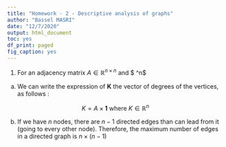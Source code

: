 ```yaml
---
title: "Homework - 2 - Descriptive analysis of graphs"
author: "Bassel MASRI"
date: "12/7/2020"
output: html_document
toc: yes
df_print: paged
fig_caption: yes
---
```


1. For an adjacency matrix $A \in \mathbb{R}^{n \times n}$ and $ \mathbb{1} \in \mathbb{R}^n$

a. We can write the expression of $\boldsymbol K$ the vector of degrees of the vertices, as follows : 

$$
K = A \times \boldsymbol1 \text{ where } K \in \mathbb{R}^n
$$

b. If we have $n$ nodes, there are $n-1$ directed edges than can lead from it (going to every other node). 
Therefore, the maximum number of edges in a directed graph is $n \times(n-1)$

